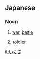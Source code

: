 ==Japanese==
===Noun===
{{ja-noun|h|rom=ikusa}}
# {{ja-def|戦}} [[war]], [[battle]]
# {{ja-def|兵}} [[soldier]]

[[it:いくさ]]